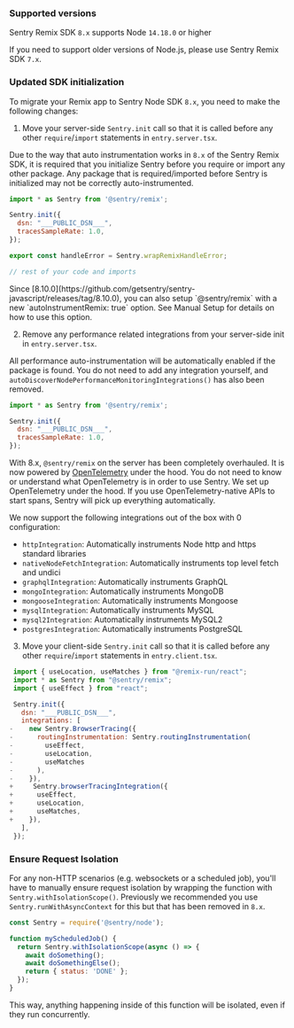 ### Supported versions

Sentry Remix SDK `8.x` supports Node `14.18.0` or higher

If you need to support older versions of Node.js, please use Sentry Remix SDK `7.x`.

<Include name="migration/javascript-v8/compatible-browsers" />

### Updated SDK initialization

To migrate your Remix app to Sentry Node SDK `8.x`, you need to make the following changes:

1. Move your server-side `Sentry.init` call so that it is called before any other `require`/`import` statements in `entry.server.tsx`.

Due to the way that auto instrumentation works in `8.x` of the Sentry Remix SDK, it is required that you initialize Sentry before you require or import any other package. Any package that is required/imported before Sentry is initialized may not be correctly auto-instrumented.

```JavaScript {filename:entry.server.tsx}
import * as Sentry from '@sentry/remix';

Sentry.init({
  dsn: "___PUBLIC_DSN___",
  tracesSampleRate: 1.0,
});

export const handleError = Sentry.wrapRemixHandleError;

// rest of your code and imports
```

<Note>
  Since
  [8.10.0](https://github.com/getsentry/sentry-javascript/releases/tag/8.10.0),
  you can also setup `@sentry/remix` with a new `autoInstrumentRemix: true`
  option. See <PlatformLink to="/manual-setup">Manual Setup</PlatformLink> for
  details on how to use this option.
</Note>

2. Remove any performance related integrations from your server-side init in `entry.server.tsx`.

All performance auto-instrumentation will be automatically enabled if the package is found. You do not need to add any integration yourself, and `autoDiscoverNodePerformanceMonitoringIntegrations()` has also been removed.

```JavaScript {filename:entry.server.tsx}
import * as Sentry from '@sentry/remix';

Sentry.init({
  dsn: "___PUBLIC_DSN___",
  tracesSampleRate: 1.0,
});
```

With 8.x, `@sentry/remix` on the server has been completely overhauled. It is now powered by [OpenTelemetry](https://opentelemetry.io/) under the hood. You do not need to know or understand what OpenTelemetry is in order to use Sentry. We set up OpenTelemetry under the hood. If you use OpenTelemetry-native APIs to start spans, Sentry will pick up everything automatically.

We now support the following integrations out of the box with 0 configuration:

- `httpIntegration`: Automatically instruments Node http and https standard libraries
- `nativeNodeFetchIntegration`: Automatically instruments top level fetch and undici
- `graphqlIntegration`: Automatically instruments GraphQL
- `mongoIntegration`: Automatically instruments MongoDB
- `mongooseIntegration`: Automatically instruments Mongoose
- `mysqlIntegration`: Automatically instruments MySQL
- `mysql2Integration`: Automatically instruments MySQL2
- `postgresIntegration`: Automatically instruments PostgreSQL

3. Move your client-side `Sentry.init` call so that it is called before any other `require`/`import` statements in `entry.client.tsx`.

```JavaScript diff
 import { useLocation, useMatches } from "@remix-run/react";
 import * as Sentry from "@sentry/remix";
 import { useEffect } from "react";

 Sentry.init({
   dsn: "___PUBLIC_DSN___",
   integrations: [
-    new Sentry.BrowserTracing({
-      routingInstrumentation: Sentry.routingInstrumentation(
-        useEffect,
-        useLocation,
-        useMatches
-      ),
-    }),
+     Sentry.browserTracingIntegration({
+      useEffect,
+      useLocation,
+      useMatches,
+    }),
   ],
 });
```

### Ensure Request Isolation

For any non-HTTP scenarios (e.g. websockets or a scheduled job), you'll have to manually ensure request isolation by wrapping the function with `Sentry.withIsolationScope()`. Previously we recommended you use `Sentry.runWithAsyncContext` for this but that has been removed in `8.x`.

```JavaScript
const Sentry = require('@sentry/node');

function myScheduledJob() {
  return Sentry.withIsolationScope(async () => {
    await doSomething();
    await doSomethingElse();
    return { status: 'DONE' };
  });
}
```

This way, anything happening inside of this function will be isolated, even if they run concurrently.
